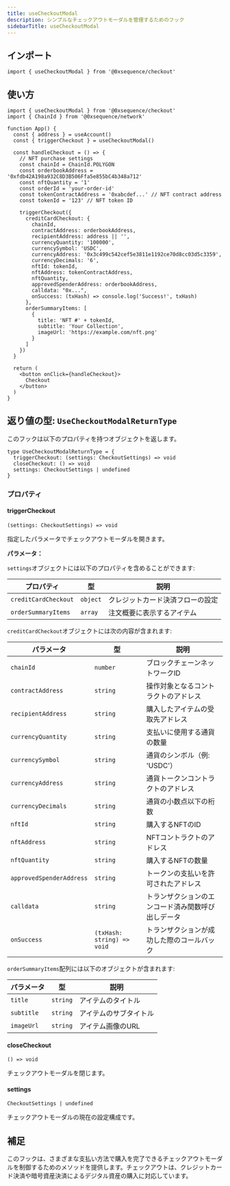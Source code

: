 ```yaml
---
title: useCheckoutModal
description: シンプルなチェックアウトモーダルを管理するためのフック
sidebarTitle: useCheckoutModal
---
```


## インポート

```tsx
import { useCheckoutModal } from '@0xsequence/checkout'
```

## 使い方

```tsx
import { useCheckoutModal } from '@0xsequence/checkout'
import { ChainId } from '@0xsequence/network'

function App() {
  const { address } = useAccount()
  const { triggerCheckout } = useCheckoutModal()
  
  const handleCheckout = () => {
    // NFT purchase settings
    const chainId = ChainId.POLYGON
    const orderbookAddress = '0xfdb42A198a932C8D3B506Ffa5e855bC4b348a712'
    const nftQuantity = '1'
    const orderId = 'your-order-id'
    const tokenContractAddress = '0xabcdef...' // NFT contract address
    const tokenId = '123' // NFT token ID

    triggerCheckout({
      creditCardCheckout: {
        chainId,
        contractAddress: orderbookAddress,
        recipientAddress: address || '',
        currencyQuantity: '100000',
        currencySymbol: 'USDC',
        currencyAddress: '0x3c499c542cef5e3811e1192ce70d8cc03d5c3359',
        currencyDecimals: '6',
        nftId: tokenId,
        nftAddress: tokenContractAddress,
        nftQuantity,
        approvedSpenderAddress: orderbookAddress,
        calldata: "0x...",
        onSuccess: (txHash) => console.log('Success!', txHash)
      },
      orderSummaryItems: [
        {
          title: 'NFT #' + tokenId,
          subtitle: 'Your Collection',
          imageUrl: 'https://example.com/nft.png'
        }
      ]
    })
  }
  
  return (
    <button onClick={handleCheckout}>
      Checkout
    </button>
  )
}
```

## 返り値の型: `UseCheckoutModalReturnType`
このフックは以下のプロパティを持つオブジェクトを返します。

```tsx
type UseCheckoutModalReturnType = {
  triggerCheckout: (settings: CheckoutSettings) => void
  closeCheckout: () => void
  settings: CheckoutSettings | undefined
}
```

### プロパティ

#### triggerCheckout
`(settings: CheckoutSettings) => void`

指定したパラメータでチェックアウトモーダルを開きます。

**パラメータ：**

`settings`オブジェクトには以下のプロパティを含めることができます:

| プロパティ                | 型        | 説明               |
| -------------------- | -------- | ---------------- |
| `creditCardCheckout` | `object` | クレジットカード決済フローの設定 |
| `orderSummaryItems`  | `array`  | 注文概要に表示するアイテム    |

`creditCardCheckout`オブジェクトには次の内容が含まれます:

| パラメータ                    | 型                          | 説明                        |
| ------------------------ | -------------------------- | ------------------------- |
| `chainId`                | `number`                   | ブロックチェーンネットワークID          |
| `contractAddress`        | `string`                   | 操作対象となるコントラクトのアドレス        |
| `recipientAddress`       | `string`                   | 購入したアイテムの受取先アドレス          |
| `currencyQuantity`       | `string`                   | 支払いに使用する通貨の数量             |
| `currencySymbol`         | `string`                   | 通貨のシンボル（例: 'USDC'）        |
| `currencyAddress`        | `string`                   | 通貨トークンコントラクトのアドレス         |
| `currencyDecimals`       | `string`                   | 通貨の小数点以下の桁数               |
| `nftId`                  | `string`                   | 購入するNFTのID                |
| `nftAddress`             | `string`                   | NFTコントラクトのアドレス            |
| `nftQuantity`            | `string`                   | 購入するNFTの数量                |
| `approvedSpenderAddress` | `string`                   | トークンの支払いを許可されたアドレス        |
| `calldata`               | `string`                   | トランザクションのエンコード済み関数呼び出しデータ |
| `onSuccess`              | `(txHash: string) => void` | トランザクションが成功した際のコールバック     |

`orderSummaryItems`配列には以下のオブジェクトが含まれます:

| パラメータ      | 型        | 説明          |
| ---------- | -------- | ----------- |
| `title`    | `string` | アイテムのタイトル   |
| `subtitle` | `string` | アイテムのサブタイトル |
| `imageUrl` | `string` | アイテム画像のURL  |

#### closeCheckout
`() => void`

チェックアウトモーダルを閉じます。

#### settings
`CheckoutSettings | undefined`

チェックアウトモーダルの現在の設定構成です。

## 補足
このフックは、さまざまな支払い方法で購入を完了できるチェックアウトモーダルを制御するためのメソッドを提供します。チェックアウトは、クレジットカード決済や暗号資産決済によるデジタル資産の購入に対応しています。